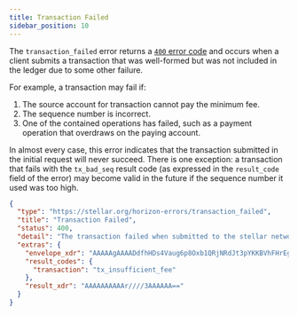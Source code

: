 ```yaml
---
title: Transaction Failed
sidebar_position: 10
---
```



The `transaction_failed` error returns a [`400` error code](https://developer.mozilla.org/en-US/docs/Web/HTTP/Status/400) and occurs when a client submits a transaction that was well-formed but was not included in the ledger due to some other failure.

For example, a transaction may fail if:

1. The source account for transaction cannot pay the minimum fee.
2. The sequence number is incorrect.
3. One of the contained operations has failed, such as a payment operation that overdraws on the paying account.

In almost every case, this error indicates that the transaction submitted in the initial request will never succeed. There is one exception: a transaction that fails with the `tx_bad_seq` result code (as expressed in the `result_code` field of the error) may become valid in the future if the sequence number it used was too high.

<ExampleResponse title="Example Response for a 'Transaction Failed' Status Code">

```json
{
  "type": "https://stellar.org/horizon-errors/transaction_failed",
  "title": "Transaction Failed",
  "status": 400,
  "detail": "The transaction failed when submitted to the stellar network. The `extras.result_codes` field on this response contains further details.  Descriptions of each code can be found at: https://www.stellar.org/developers/guides/concepts/list-of-operations.html",
  "extras": {
    "envelope_xdr": "AAAAAgAAAADdfhHDs4Vaug6p8Oxb1QRjNRdJt3pYKKBVhFHrEgd9QAAAAAoAEi4YAAAAAwAAAAEAAAAAAAAAAAAAAAAAAAAAAAAAAAAAAAEAAAAAAAAACwAAAAAAAAAAAAAAAAAAAAESB31AAAAAQFhc/liVXbLk3NtB2BtweFJ064JdDIfrTSrqKMhb1oIRK+0PSyvjzZTkRCJmQY3bHNXYNuepa2TF7aBdibrb1gI=",
    "result_codes": {
      "transaction": "tx_insufficient_fee"
    },
    "result_xdr": "AAAAAAAAAAr////3AAAAAA=="
  }
}
```

</ExampleResponse>

